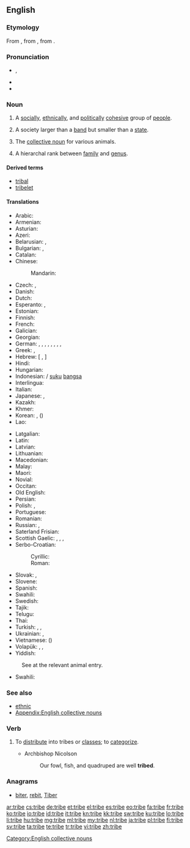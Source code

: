 ==English==

{{wikipedia}}

===Etymology===
From {{etyl|enm|en}}, from {{etyl|fro|en}} {{term|tribu|lang=fro}}, from {{etyl|la|en}} {{term|tribus|lang=la}}.

===Pronunciation===
* {{IPA|/tɹaɪb/}}, {{X-SAMPA|/tr\aIb/}}
* {{audio|en-us-tribe.ogg|Audio (US)}}
* {{rhymes|aɪb}}

===Noun===
{{en-noun}}

# A [[social]]ly, [[ethnical]]ly, and [[political]]ly [[cohesive]] group of [[people]].
# {{context|anthropology|lang=en}} A society larger than a [[band]] but smaller than a [[state]].
# The [[collective noun]] for various animals.
# {{context|taxonomy|lang=en}} A hierarchal rank between [[family]] and [[genus]].

====Derived terms====
* [[tribal]]
* [[tribelet]]

====Translations====
{{trans-top|group of people}}
* Arabic: {{t+|ar|قبيلة|f|tr=qabīla}}
* Armenian: {{t-|hy|ցեղ|tr=c'eġ}}
* Asturian: {{t-|ast|tribu|f}}
* Azeri: {{t-|az|qəbilə}}
* Belarusian: {{t-|be|племя|n|tr=pljémja|sc=Cyrl}}, {{t-|be|род|m|tr=rod|sc=Cyrl}}
* Bulgarian: {{t+|bg|племе|n|tr=pléme}}, {{t+|bg|род|m|tr=rod|sc=Cyrl}}
* Catalan: {{t-|ca|tribu|f}}
* Chinese:
*: Mandarin: {{t+|cmn|部落|tr=bùluò|sc=Hani}}
* Czech: {{t+|cs|kmen|m}}, {{t+|cs|rod|m}}
* Danish: {{t-|da|stamme}}
* Dutch: {{t+|nl|stam|m}}
* Esperanto: {{t-|eo|tribo}}, {{qualifier|diminutive}} {{t-|eo|tribeto}}
* Estonian: {{t-|et|hõim}}
* Finnish: {{t+|fi|heimo}}
* French: {{t+|fr|tribu|f}}
* Galician: {{t+|gl|tribo|m}}
* Georgian: {{t-|ka|ტომი|tr=tomi|sc=Geor}}
* German: {{t+|de|Stamm|m}}, {{t+|de|Volksstamm|m}}, {{t+|de|Sippe|f}}, {{t+|de|Volk|n}}, {{t-|de|Völkchen|n}}, {{t-|de|Völklein|n}}, {{t+|de|Sippschaft|f}}, {{qualifier|biology}} {{t+|de|Tribus|f}}, {{t-|de|Völkerschaft|f}}
* Greek: {{t+|el|φύλο|n|tr=fýlo}}, {{t+|el|φυλή|f|tr=fylí}}
* Hebrew: {{t+|he|שבט|m|tr=shévet|sc=Hebr}} [ {{t-|he|שְׁבָטִים|m-p|tr=shvatím}}, {{t-|he|שֵׁבֶט־|m|tr=shévet-|sc=Hebr}}{{t-|he|שֵׁבֶט־|m-p|tr=shivté-}} ]
* Hindi: {{t-|hi|जनजाति|tr=janjāti|sc=Deva}}
* Hungarian: {{t+|hu|törzs}}
* Indonesian: {{t+|id|suku}} / [[suku]] [[bangsa]]
* Interlingua: {{t-|ia|tribo}}
* Italian: {{t+|it|tribù|f}}
* Japanese: {{t-|ja|部族|tr=[[ぶぞく]], buzoku}}, {{t+|ja|民族|tr=[[みんぞく]], minzoku}}
* Kazakh: {{t|kk|тайпа|tr=taypa|sc=Cyrl}}
* Khmer: {{t-|km|កុលសម័្ពន្ធ|tr=kolsɑmpoan|sc=Khmr}}
* Korean: {{t+|ko|겨레|tr=gyeore}}, {{t+|ko|부족|tr=bujok|sc=Hang}} ({{t+|ko|部族|sc=Hang}})
* Lao: {{t+|lo|ຊົນເຜົ່າ|tr=son phao|sc=Laoo}}
{{trans-mid}}
* Latgalian: {{tø|ltg|patauta}}
* Latin: {{t-|la|tribus|f}}
* Latvian: {{t-|lv|cilts}}
* Lithuanian: {{t-|lt|gentis|m}}
* Macedonian: {{t-|mk|племе|n|tr=pléme|sc=Cyrl}}
* Malay: {{t-|ms|suku}}
* Maori: {{t-|mi|iwi}}
* Novial: {{tø|nov|tribu}}
* Occitan: {{t-|oc|tribú}}
* Old English: {{t-|ang|þeod|alt=þēod}}
* Persian: {{t+|fa|قبیله|tr=qabile|sc=fa-Arab}}
* Polish: {{t+|pl|plemię|n}}, {{t+|pl|ród|m}}
* Portuguese: {{t+|pt|tribo|f}}
* Romanian: {{t-|ro|trib|n}}
* Russian: {{t+|ru|племя|n|tr=plémja}}, {{t+|ru|род|m|tr=rod|sc=Cyrl}}
* Saterland Frisian: {{tø|stq|Stamme|p}}
* Scottish Gaelic: {{t-|gd|cinneadh|m}}, {{t-|gd|seòrsa|m}}, {{t-|gd|sliochd|m}}, {{t-|gd|treubh|f}}
* Serbo-Croatian:
*: Cyrillic: {{t-|sh|племе|n}}
*: Roman: {{t-|sh|pleme|n}}
* Slovak: {{t-|sk|kmeň|m}}, {{t-|sk|rod|m}}
* Slovene: {{t+|sl|pleme|n}}
* Spanish: {{t+|es|tribu|f}}
* Swahili: {{t+|sw|kabila}}
* Swedish: {{t+|sv|stam}}
* Tajik: {{t-|tg|қабила|tr=qabila|sc=Cyrl}}
* Telugu: {{t+|te|తెగ}}
* Thai: {{t-|th|เผ่า|n|tr=phao}}
* Turkish: {{t+|tr|halk}}, {{t+|tr|kabile}}, {{t-|tr|meslek grubu}}
* Ukrainian: {{t-|uk|плем'я|n|tr=plém'ja|sc=Cyrl}}, {{t-|uk|рід|m|tr=rid|sc=Cyrl}}
* Vietnamese: {{t+|vi|bộ lạc}} ({{t-|vi|部落}})
* Volapük: {{t+|vo|tribüt}}, {{qualifier|diminutive}} {{t-|vo|tribütil}}, {{t-|vo|pöpatribüt}}
* Yiddish: {{t-|yi|שבֿט|m|tr=sheyvet, schejwet}}
{{trans-bottom}}

{{trans-top|collective noun}}
: See at the relevant animal entry.
{{trans-mid}}
* Swahili: {{t+|sw|kabila}}
{{trans-bottom}}

===See also===
* [[ethnic]]
* [[Appendix:English collective nouns]]

===Verb===
{{en-verb|trib|ed}}

# {{context|transitive|lang=en}} To [[distribute]] into tribes or [[class]]es; to [[categorize]].
#* Archbishop Nicolson
#*: Our fowl, fish, and quadruped are well '''tribed'''.

===Anagrams===
* [[biter#English|biter]], [[rebit#English|rebit]], [[Tiber#English|Tiber]]

[[Category:English collective nouns]]

[[ar:tribe]]
[[cs:tribe]]
[[de:tribe]]
[[et:tribe]]
[[el:tribe]]
[[es:tribe]]
[[eo:tribe]]
[[fa:tribe]]
[[fr:tribe]]
[[ko:tribe]]
[[io:tribe]]
[[id:tribe]]
[[it:tribe]]
[[kn:tribe]]
[[kk:tribe]]
[[sw:tribe]]
[[ku:tribe]]
[[lo:tribe]]
[[li:tribe]]
[[hu:tribe]]
[[mg:tribe]]
[[ml:tribe]]
[[my:tribe]]
[[nl:tribe]]
[[ja:tribe]]
[[pl:tribe]]
[[fi:tribe]]
[[sv:tribe]]
[[ta:tribe]]
[[te:tribe]]
[[tr:tribe]]
[[vi:tribe]]
[[zh:tribe]]